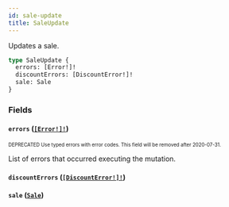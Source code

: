 ```yaml
---
id: sale-update
title: SaleUpdate
---
```


Updates a sale.

```graphql
type SaleUpdate {
  errors: [Error!]!
  discountErrors: [DiscountError!]!
  sale: Sale
}
```

### Fields

#### `errors` ([`[Error!]!`](/api-reference/objects/error.mdx))

<sub><sup><span className="deprecatedTag">DEPRECATED</span> Use typed errors with error codes. This field will be removed after 2020-07-31.</sup></sub>

List of errors that occurred executing the mutation.

#### `discountErrors` ([`[DiscountError!]!`](/api-reference/objects/discount-error.mdx))

#### `sale` ([`Sale`](/api-reference/objects/sale.mdx))
